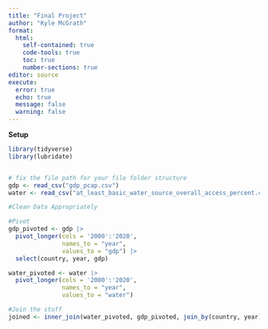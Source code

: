 ```yaml
---
title: "Final Project"
author: "Kyle McGrath"
format: 
  html:
    self-contained: true
    code-tools: true
    toc: true
    number-sections: true
editor: source
execute: 
  error: true
  echo: true
  message: false
  warning: false
---
```



**Setup**



```r
library(tidyverse)
library(lubridate)


# fix the file path for your file folder structure
gdp <- read_csv("gdp_pcap.csv")
water <- read_csv("at_least_basic_water_source_overall_access_percent.csv")
```

```r
#Clean Data Appropriately
```
```r
#Pivot
gdp_pivoted <- gdp |>
  pivot_longer(cols = '2000':'2020', 
               names_to = "year",
               values_to = "gdp") |>
  select(country, year, gdp)

water_pivoted <- water |>
  pivot_longer(cols = '2000':'2020',
               names_to = "year",
               values_to = "water")
```


```r
#Join the stuff
joined <- inner_join(water_pivoted, gdp_pivoted, join_by(country, year))
```

